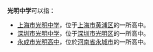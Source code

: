 {{Distinguish|光明國中}}
'''光明中学'''可以指：
* [[上海市光明中学|上海市光明中学]]，位于[[上海市|上海市]][[黄浦区|黄浦区]]的一所高中。
* [[深圳市光明中学|深圳市光明中学]]，位于[[深圳市|深圳市]][[光明区|光明区]]的一所高中。
*[[永成市光明高中|永成市光明高中]]，位於[[河南省|河南省]][[永城市|永城市]]的一所高中。
{{Disambig|G光|Cat=四字教育机构消歧义}}